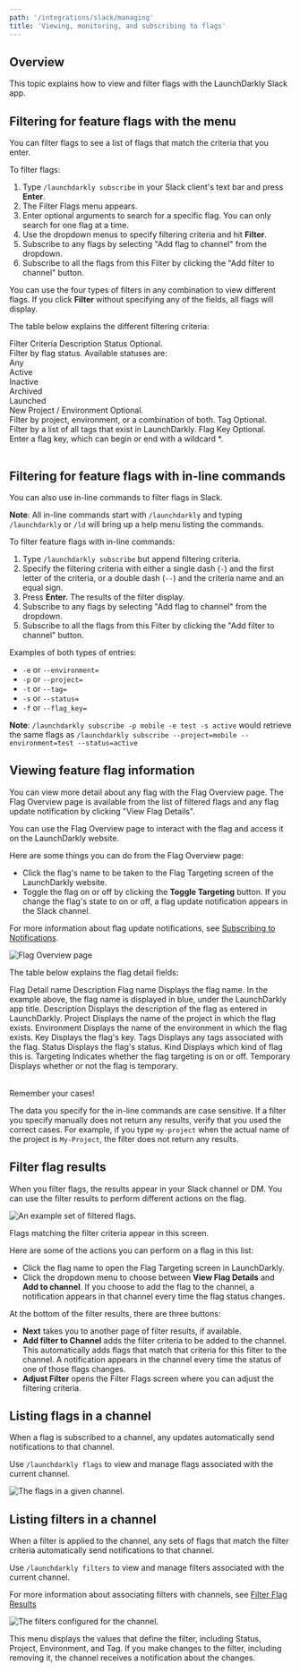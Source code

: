 ```yaml
---
path: '/integrations/slack/managing'
title: 'Viewing, monitoring, and subscribing to flags'
---
```


## Overview

This topic explains how to view and filter flags with the LaunchDarkly Slack app.

## Filtering for feature flags with the menu

You can filter flags to see a list of flags that match the criteria that you enter.

To filter flags:

1. Type `/launchdarkly subscribe` in your Slack client's text bar and press **Enter**.
2. The Filter Flags menu appears.
3. Enter optional arguments to search for a specific flag. You can only search for one flag at a time.
4. Use the dropdown menus to specify filtering criteria and hit **Filter**.
5. Subscribe to any flags by selecting "Add flag to channel" from the dropdown.
6. Subscribe to all the flags from this Filter by clicking the "Add filter to channel" button.

You can use the four types of filters in any combination to view different flags. If you click **Filter** without specifying any of the fields, all flags will display.

The table below explains the different filtering criteria:

<Table>
  <TableHeader>
    <TableHeadCell>Filter Criteria</TableHeadCell>
    <TableHeadCell>Description</TableHeadCell>
  </TableHeader>
  <TableBody>
    <TableRow>
      <TableCell>Status</TableCell>
      <TableCell>
        Optional.
        <br />
        Filter by flag status. Available statuses are:
        <br />
        Any
        <br />
        Active
        <br />
        Inactive
        <br />
        Archived
        <br />
        Launched
        <br />
        New
      </TableCell>
    </TableRow>
    <TableRow>
      <TableCell>Project / Environment</TableCell>
      <TableCell>
        Optional.
        <br />
        Filter by project, environment, or a combination of both.
      </TableCell>
    </TableRow>
    <TableRow>
      <TableCell>Tag</TableCell>
      <TableCell>
        Optional.
        <br />
        Filter by a list of all tags that exist in LaunchDarkly.
      </TableCell>
    </TableRow>
    <TableRow>
      <TableCell>Flag Key</TableCell>
      <TableCell>
        Optional.
        <br />
        Enter a flag key, which can begin or end with a wildcard *.
      </TableCell>
    </TableRow>
  </TableBody>
</Table>

## Filtering for feature flags with in-line commands

You can also use in-line commands to filter flags in Slack.

**Note**: All in-line commands start with `/launchdarkly` and typing `/launchdarkly` or `/ld` will bring up a help menu listing the commands.

To filter feature flags with in-line commands:

1. Type `/launchdarkly subscribe` but append filtering criteria.
2. Specify the filtering criteria with either a single dash (`-`) and the first letter of the criteria, or a double dash (`--`) and the criteria name and an equal sign.
3. Press **Enter.** The results of the filter display.
4. Subscribe to any flags by selecting "Add flag to channel" from the dropdown.
5. Subscribe to all the flags from this Filter by clicking the "Add filter to channel" button.

Examples of both types of entries:

- `-e` or `--environment=`
- `-p` or `--project=`
- `-t` or `--tag=`
- `-s` or `--status=`
- `-f` or `--flag_key=`

**Note**: `/launchdarkly subscribe -p mobile -e test -s active` would retrieve the same flags as `/launchdarkly subscribe --project=mobile --environment=test --status=active`

## Viewing feature flag information

You can view more detail about any flag with the Flag Overview page. The Flag Overview page is available from the list of filtered flags and any flag update notification by clicking "View Flag Details".

You can use the Flag Overview page to interact with the flag and access it on the LaunchDarkly website.

Here are some things you can do from the Flag Overview page:

- Click the flag's name to be taken to the Flag Targeting screen of the LaunchDarkly website.
- Toggle the flag on or off by clicking the **Toggle Targeting** button. If you change the flag's state to on or off, a flag update notification appears in the Slack channel.

For more information about flag update notifications, see [Subscribing to Notifications](/integrations/slack/notifications).

![Flag Overview page](../../images/slack-flag-overview.png)

The table below explains the flag detail fields:

<Table>
  <TableHeader>
    <TableHeadCell>Flag Detail name</TableHeadCell>
    <TableHeadCell>Description</TableHeadCell>
  </TableHeader>
  <TableBody>
    <TableRow>
      <TableCell>Flag name</TableCell>
      <TableCell>
        Displays the flag name. In the example above, the flag name is displayed in blue, under the LaunchDarkly app
        title.
      </TableCell>
    </TableRow>
    <TableRow>
      <TableCell>Description</TableCell>
      <TableCell>Displays the description of the flag as entered in LaunchDarkly.</TableCell>
    </TableRow>
    <TableRow>
      <TableCell>Project</TableCell>
      <TableCell>Displays the name of the project in which the flag exists.</TableCell>
    </TableRow>
    <TableRow>
      <TableCell>Environment</TableCell>
      <TableCell>Displays the name of the environment in which the flag exists.</TableCell>
    </TableRow>
    <TableRow>
      <TableCell>Key</TableCell>
      <TableCell>Displays the flag's key.</TableCell>
    </TableRow>
    <TableRow>
      <TableCell>Tags</TableCell>
      <TableCell>Displays any tags associated with the flag.</TableCell>
    </TableRow>
    <TableRow>
      <TableCell>Status</TableCell>
      <TableCell>Displays the flag's status.</TableCell>
    </TableRow>
    <TableRow>
      <TableCell>Kind</TableCell>
      <TableCell>Displays which kind of flag this is.</TableCell>
    </TableRow>
    <TableRow>
      <TableCell>Targeting</TableCell>
      <TableCell>Indicates whether the flag targeting is on or off.</TableCell>
    </TableRow>
    <TableRow>
      <TableCell>Temporary</TableCell>
      <TableCell>Displays whether or not the flag is temporary.</TableCell>
    </TableRow>
  </TableBody>
</Table>
<Callout intent="info">
  <CalloutTitle>Remember your cases!</CalloutTitle>
  <CalloutDescription>

The data you specify for the in-line commands are case sensitive. If a filter you specify manually does not return
any results, verify that you used the correct cases. For example, if you type `my-project` when the actual name of
the project is `My-Project`, the filter does not return any results.

  </CalloutDescription>
</Callout>

## Filter flag results

When you filter flags, the results appear in your Slack channel or DM. You can use the filter results to perform different actions on the flag.

![An example set of filtered flags.](../../images/slack-flag-filtered-list.png)

Flags matching the filter criteria appear in this screen.

Here are some of the actions you can perform on a flag in this list:

- Click the flag name to open the Flag Targeting screen in LaunchDarkly.
- Click the dropdown menu to choose between **View Flag Details** and **Add to channel**. If you choose to add the flag to the channel, a notification appears in that channel every time the flag status changes.

At the bottom of the filter results, there are three buttons:

- **Next** takes you to another page of filter results, if available.
- **Add filter to Channel** adds the filter criteria to be added to the channel. This automatically adds flags that match that criteria for this filter to the channel. A notification appears in the channel every time the status of one of those flags changes.
- **Adjust Filter** opens the Filter Flags screen where you can adjust the filtering criteria.

## Listing flags in a channel

When a flag is subscribed to a channel, any updates automatically send notifications to that channel.

Use `/launchdarkly flags` to view and manage flags associated with the current channel.

![The flags in a given channel.](../../images/slack-flag-remove.png)

## Listing filters in a channel

When a filter is applied to the channel, any sets of flags that match the filter criteria automatically send notifications to that channel.

Use `/launchdarkly filters` to view and manage filters associated with the current channel.

For more information about associating filters with channels, see [Filter Flag Results](/integrations/slack/managing-flags#filter-flag-results)

![The filters configured for the channel.](../../images/slack-channel-filters.png)

This menu displays the values that define the filter, including Status, Project, Environment, and Tag. If you make changes to the filter, including removing it, the channel receives a notification about the changes.
